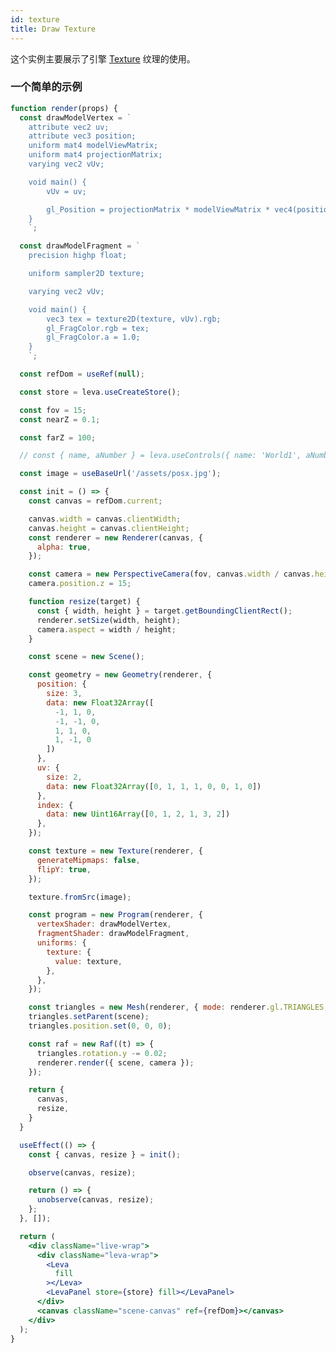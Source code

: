 ```yaml
---
id: texture
title: Draw Texture
---
```


这个实例主要展示了引擎 [Texture](/api/classes/Texture.md) 纹理的使用。

### 一个简单的示例

```jsx live
function render(props) {
  const drawModelVertex = `
    attribute vec2 uv;
    attribute vec3 position;
    uniform mat4 modelViewMatrix;
    uniform mat4 projectionMatrix;
    varying vec2 vUv;

    void main() {
        vUv = uv;

        gl_Position = projectionMatrix * modelViewMatrix * vec4(position, 1.0);
    }
    `;

  const drawModelFragment = `
    precision highp float;

    uniform sampler2D texture;

    varying vec2 vUv;

    void main() {
        vec3 tex = texture2D(texture, vUv).rgb;
        gl_FragColor.rgb = tex;
        gl_FragColor.a = 1.0;
    }
    `;

  const refDom = useRef(null);

  const store = leva.useCreateStore();

  const fov = 15;
  const nearZ = 0.1;

  const farZ = 100;

  // const { name, aNumber } = leva.useControls({ name: 'World1', aNumber: 2 }, { store });

  const image = useBaseUrl('/assets/posx.jpg');

  const init = () => {
    const canvas = refDom.current;

    canvas.width = canvas.clientWidth;
    canvas.height = canvas.clientHeight;
    const renderer = new Renderer(canvas, {
      alpha: true,
    });

    const camera = new PerspectiveCamera(fov, canvas.width / canvas.height, nearZ, farZ);
    camera.position.z = 15;

    function resize(target) {
      const { width, height } = target.getBoundingClientRect();
      renderer.setSize(width, height);
      camera.aspect = width / height;
    }

    const scene = new Scene();

    const geometry = new Geometry(renderer, {
      position: {
        size: 3,
        data: new Float32Array([
          -1, 1, 0,
          -1, -1, 0,
          1, 1, 0,
          1, -1, 0
        ])
      },
      uv: {
        size: 2,
        data: new Float32Array([0, 1, 1, 1, 0, 0, 1, 0])
      },
      index: {
        data: new Uint16Array([0, 1, 2, 1, 3, 2])
      },
    });

    const texture = new Texture(renderer, {
      generateMipmaps: false,
      flipY: true,
    });

    texture.fromSrc(image);

    const program = new Program(renderer, {
      vertexShader: drawModelVertex,
      fragmentShader: drawModelFragment,
      uniforms: {
        texture: {
          value: texture,
        },
      },
    });

    const triangles = new Mesh(renderer, { mode: renderer.gl.TRIANGLES, geometry, program });
    triangles.setParent(scene);
    triangles.position.set(0, 0, 0);

    const raf = new Raf((t) => {
      triangles.rotation.y -= 0.02;
      renderer.render({ scene, camera });
    });

    return {
      canvas,
      resize,
    }
  }

  useEffect(() => {
    const { canvas, resize } = init();

    observe(canvas, resize);

    return () => {
      unobserve(canvas, resize);
    };
  }, []);

  return (
    <div className="live-wrap">
      <div className="leva-wrap">
        <Leva
          fill
        ></Leva>
        <LevaPanel store={store} fill></LevaPanel>
      </div>
      <canvas className="scene-canvas" ref={refDom}></canvas>
    </div>
  );
}
```
